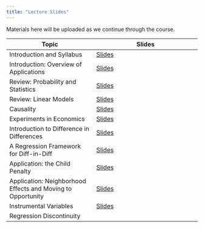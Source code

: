 ```yaml
---
title: "Lecture Slides"
---
```


Materials here will be uploaded as we continue through the course.

| Topic | Slides | 
| ----- | ------ |
| Introduction and Syllabus | [Slides](lectures/Intro-SyllabusOverview.qmd) |
| Introduction: Overview of Applications | [Slides](lectures/Intro-1-Applications.qmd) |
| Review: Probability and Statistics | [Slides](lectures/Intro-2-ProbabilityStats.qmd) |
| Review: Linear Models | [Slides](lectures/Intro-3-LinearModels.qmd) |
| Causality | [Slides](lectures/Causality.qmd) |
| Experiments in Economics | [Slides](lectures/Experiments-Application.qmd) |
| Introduction to Difference in Differences | [Slides](lectures/Diff-in-Diff-Intro.qmd) | 
| A Regression Framework for Diff-in-Diff | [Slides](lectures/Diff-in-Diff-Regression.qmd) |
| Application: the Child Penalty | [Slides](lectures/Diff-in-Diff-ChildPenalty.pdf) |
| Application: Neighborhood Effects and Moving to Opportunity | [Slides](lectures/movers_paper1_slides.pdf) |
| Instrumental Variables | [Slides](lectures/IV-Intro.qmd) |
| Regression Discontinuity | |